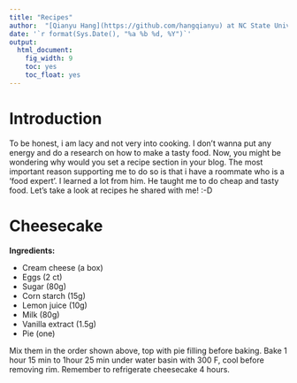 ```yaml
---
title: "Recipes"
author:  "[Qianyu Hang](https://github.com/hangqianyu) at NC State University"
date: '`r format(Sys.Date(), "%a %b %d, %Y")`'
output:
  html_document:
    fig_width: 9
    toc: yes
    toc_float: yes
---
```


# Introduction
To be honest, i am lacy and not very into cooking. I don't wanna put any energy and do a research on how to make a tasty food. Now, you might be wondering why would you set a recipe section in your blog. The most important reason supporting me to do so is that i have a roommate who is a 'food expert'. I learned a lot from him. He taught me to do cheap and tasty food. Let's take a look at recipes he shared with me! :-D

# Cheesecake

**Ingredients:** 

* Cream cheese (a box)
* Eggs (2 ct)
* Sugar (80g)
* Corn starch (15g)
* Lemon juice (10g)
* Milk (80g)
* Vanilla extract (1.5g)
* Pie (one)

Mix them in the order shown above, top with pie filling before baking. Bake 1 hour 15 min to 1hour 25 min under water basin with 300 F, cool before removing rim. Remember to refrigerate cheesecake 4 hours.

